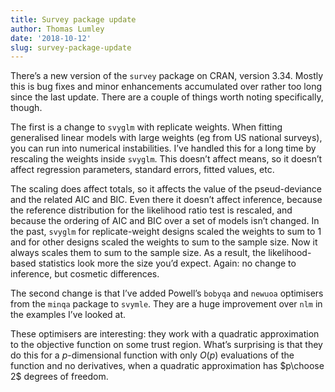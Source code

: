 ```yaml
---
title: Survey package update
author: Thomas Lumley
date: '2018-10-12'
slug: survey-package-update
---
```


There's a new version of the `survey` package on CRAN, version 3.34. Mostly this is bug fixes and minor enhancements accumulated over rather too long since the last update. There are a couple of things worth noting specifically, though.

The first is a change to `svyglm` with replicate weights. When fitting generalised linear models with large weights (eg from US national surveys), you can run into numerical instabilities.  I've handled this for a long time by rescaling the weights inside `svyglm`. This doesn't affect means, so it doesn't affect regression parameters, standard errors, fitted values, etc. 

The scaling does affect totals, so it affects the value of the pseud-deviance and the related AIC and BIC. Even there it doesn't affect inference, because the reference distribution for the likelihood ratio test is rescaled, and because the ordering of AIC and BIC over a set of models isn't changed. In the past, `svyglm` for replicate-weight designs scaled the weights to sum to 1 and for other designs scaled the weights to sum to the sample size.  Now it always scales them to sum to the sample size. As a result, the likelihood-based statistics look more the size you'd expect. Again: no change to inference, but cosmetic differences.

The second change is that I've added Powell's `bobyqa` and `newuoa` optimisers from the `minqa` package to `svymle`. They are a huge improvement over `nlm` in the examples I've looked at.

These optimisers are interesting: they work with a quadratic approximation to the objective function on some trust region. What's surprising is that they do this for a $p$-dimensional function with only $O(p)$ evaluations of the function and no derivatives, when a quadratic approximation has $p\choose 2$ degrees of freedom.  